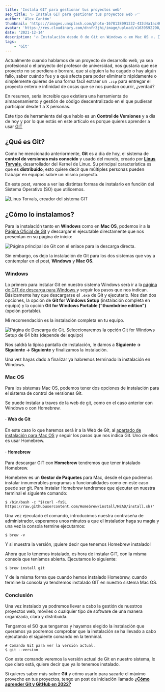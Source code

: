 ```yaml
---
title: 'Instala GIT para gestionar tus proyectos web'
seo_title: '▷ Instala GIT para gestionar tus proyectos web ✅'
author: 'Alex Cantón'
thumbnail: 'https://images.unsplash.com/photo-1678138091332-432d4a1ac407?q=80&w=3270&auto=format&fit=crop&ixlib=rb-4.1.0&ixid=M3wxMjA3fDB8MHxwaG90by1wYWdlfHx8fGVufDB8fHx8fA%3D%3D'
avatar: 'https://res.cloudinary.com/dnnfr3jhi/image/upload/v1639592290/Blog/alex_r0u07u.webp'
date: '2021-12-14'
description: '🔥 Instalación desde 0 de Git en Windows o en Mac OS 🔥. Instalación del sistema del Control de Versiones más usado en la actualidad para todo tipo de proyectos. Git, inventado por Linus Torvals es una de las herramientas indispensables actualmente en el año 2022.'
tags:
    - 'Git'
---
```


Actualmente cuando hablamos de un proyecto de desarrollo web, ya sea profesional o el proyecto del profesor de universidad, nos gustaría que ese proyecto no se perdiera o borrara, que si alguien la ha cagado o hay algún fallo, saber cuándo fue y a qué afecta para poder eliminarlo rápidamente o simplemente quieres de una forma facil extraer un `.zip` para entregar el proyecto entero e infinidad de cosas que se nos puedan ocurrir, ¿verdad?

En resumen, sería increible que existiera una herramienta de almacenamiento y gestión de código descentralizado en el que pudieran participar desde 1 a X personas.

Este tipo de herramienta del que hablo es un **Control de Versiones** y a día de hoy y por lo que estás en este artículo es porque quieres aprender a usar [GIT](https://git-scm.com/)

## ¿Qué es Git?

Como he mencionado anteriormente, **Git** es a día de hoy, el sistema de **control de versiones más conocido** y usado del mundo, creado por **[Linus Torvals](https://www.ecured.cu/Linus_Torvalds)**, desarrollador del Kernel de Linux. Su principal característica es que es **distribuido**, esto quiere decir que múltiples personas pueden trabajar en equipos sobre un mismo proyecto.

En este post, vamos a ver las distintas formas de instalarlo en función del Sistema Operativo (SO) que utilicemos.

![Linus Torvals, creador del sistema GIT](https://res.cloudinary.com/dnnfr3jhi/image/upload/v1639608819/Blog/Posts/empezar-git-en-2022/linus_w1dypy.webp)

## ¿Cómo lo instalamos?

Para la instalación tanto en **Windows** como en **Mac OS**, podemos ir a la [Página Oficial de Git](https://git-scm.com/) y descargar el ejecutable directamente que nos presentan en su página de inicio:

![Página principal de Git con el enlace para la descarga directa.](https://res.cloudinary.com/dnnfr3jhi/image/upload/v1639841263/Blog/Posts/DescargarGit/descargithome_gt34aw.webp)

Sin embargo, os dejo la instalación de Git para los dos sistemas que voy a contemplar en el post, **Windows** y **Mac OS**.

### Windows
Lo primero para instalar Git en nuestro sistema Windows será ir a la [página de GIT de descarga para Windows ](https://git-scm.com/book/es/v2/Inicio---Sobre-el-Control-de-Versiones-Instalaci%C3%B3n-de-Git#:~:text=Instalaci%C3%B3n%20en%20Windows) y seguir los pasos que nos indican. Básicamente hay que descargarse el `.exe` de Git y ejecutarlo.
Nos dan dos opciones, la opción de **Git for Windows Setup** (instalación completa en equipo) y la opción **Git for Windows Portable ("thumbdrive edition")** (opción portable).

Mi recomendación es la instalación completa en tu equipo.

![Página de Descarga de Git. Seleccionaremos la opción Git for Windows Setup de 64 bits (depende del equipo)](https://res.cloudinary.com/dnnfr3jhi/image/upload/v1639829784/Blog/Posts/DescargarGit/git_download_ndkrnj.webp)

Nos saldrá la típica pantalla de instalación, le damos a **Siguiente -> Siguiente -> Siguiente** y finalizamos la instalación.

Una vez hayas dado a finalizar ya habremos terminado la instalación en Windows.

### Mac OS
Para los sistemas Mac OS, podemos tener dos opciones de instalación para el sistema de control de versiones Git.

Se puede instalar a traves de la web de git, como en el caso anterior con Windows o con Homebrew.

#### · Web de Git
En este caso lo que haremos será ir a la Web de Git, al [apartado de instalación para Mac OS](https://git-scm.com/book/es/v2/Inicio---Sobre-el-Control-de-Versiones-Instalaci%C3%B3n-de-Git#:~:text=com/download/linux.-,Instalaci%C3%B3n%20en%20Mac,-Hay%20varias%20maneras) y seguir los pasos que nos indica Git. Uno de ellos es usar Homebrew.

#### · Homebrew
Para descargar GIT con **Homebrew** tendremos que tener instalado Homebrew.

Homebrew es un **Gestor de Paquetes** para Mac, desde el que podremos instalar innumerables programas y funcionalidades como en este caso puede ser git. Para instalar Homebrew tendremos que ejecutar en nuestra terminal el siguiente comando:
```shell
$ /bin/bash -c "$(curl -fsSL https://raw.githubusercontent.com/Homebrew/install/HEAD/install.sh)"
```
Una vez ejecutado el comando, introducimos nuestra contraseña de administrador, esperamos unos minutos a que el instalador haga su magia y una vez la consola termine ejecutamos:

```shell
$ brew -v
```

Y si muestra la versión, ¡quiere decir que tenemos Homebrew instalado!

Ahora que lo tenemos instalado, es hora de instalar GIT, con la misma consola que teníamos abierta. Ejecutamos lo siguiente:

```shell
$ brew install git
```

Y de la misma forma que cuando hemos instalado Homebrew, cuando termine la consola ya tendremos instalado GIT en nuestro sistema Mac OS. 

### Conclusión

Una vez instalado ya podremos llevar a cabo la gestión de nuestros proyectos web, móviles o cualquier tipo de software de una manera organizada, clara y distribuida.

Tengamos el SO que tengamos y hayamos elegido la instalación que queramos ya podremos comprobar que la instalación se ha llevado a cabo ejecutando el siguiente comando en la terminal.

```shell
# Comando Git para ver la versión actual.
$ git --version
```
Con este comando veremos la versión actual de Git en nuestro sistema, lo que claro está, quiere decir que ya lo tenemos instalado.

Si quieres saber más sobre **Git** y cómo usarlo para sacarle el máximo provecho en tus proyectos, tengo un post de iniciación llamado **[¿Cómo aprender Git y GitHub en 2022?](https://www.alexcantongarcia.es/blog/como-aprender-git-y-github-en-2022)**